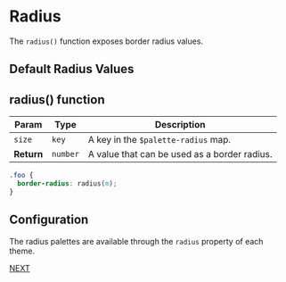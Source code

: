 
<Meta title="Measurements/Radius Palette" />

# Radius

The `radius()` function exposes border radius values.

## Default Radius Values

<Story name="Radius Palette">
  <Radii />
</Story>

## radius() function

| Param | Type | Description |
| --- | --- | --- |
| `size` | `key` | A key in the `$palette-radius` map. |
| __Return__ | `number` | A value that can be used as a border radius. |

```css
.foo {
  border-radius: radius(m);
}
```

## Configuration

The radius palettes are available through the `radius`
property of each theme.

[NEXT](/?path=/docs/measurements-layer-palette--page)
